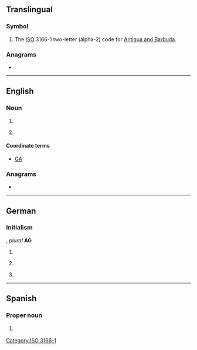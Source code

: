 {{also|Appendix:Variations of "ag"}}
==Translingual==

===Symbol===
{{head|mul|symbol}}

# The [[ISO]] 3166-1 two-letter (alpha-2) code for [[Antigua and Barbuda]].

===Anagrams===

* {{l|mul|GA}}

[[Category:ISO 3166-1]]

----

==English==

===Noun===
{{en-noun|~}}

# {{initialism of|attorney general|Attorney General|lang=en}}
# {{label|en|aviation}} {{abbreviation of|lang=en|agricultural aviation}}

====Coordinate terms====
* {{sense|aviation}} [[GA]] {{gloss|general aviation}}

===Anagrams===
* {{anagrams|en|a=ag|G&A|GA|Ga|Ga.}}

----

==German==

===Initialism===
{{rfc-header|Initialism}}
{{head|de|initialism}}, ''plural'' '''AG'''

# {{initialism of|Aktiengesellschaft|lang=de}} {{gloss|corporation}} {{g|f}}
# {{initialism of|Amtsgericht|lang=de}} {{g|n}}
# {{initialism of|Arbeitsgemeinschaft|lang=de}} {{g|f}}

----

==Spanish==

===Proper noun===
{{es-proper noun}}

# {{abbreviation of|Aguascalientes|lang=es}} {{gloss|Mexican state}}